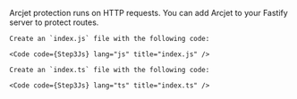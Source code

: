 
Arcjet protection runs on HTTP requests.
You can add Arcjet to your Fastify server to protect routes.

<SelectableContent client:load frameworkSwitcher syncKey="language">
  <Fragment slotIdx="1" slot="JS">

    Create an `index.js` file with the following code:

    <Code code={Step3Js} lang="js" title="index.js" />

  </Fragment>
  <Fragment slotIdx="2" slot="TS">

    Create an `index.ts` file with the following code:

    <Code code={Step3Js} lang="ts" title="index.ts" />

  </Fragment>
</SelectableContent>
